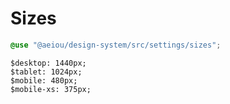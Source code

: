 
<Meta title="Styles/Sizes" />

# Sizes

```scss
@use "@aeiou/design-system/src/settings/sizes";
```

```
$desktop: 1440px;
$tablet: 1024px;
$mobile: 480px;
$mobile-xs: 375px;
```
